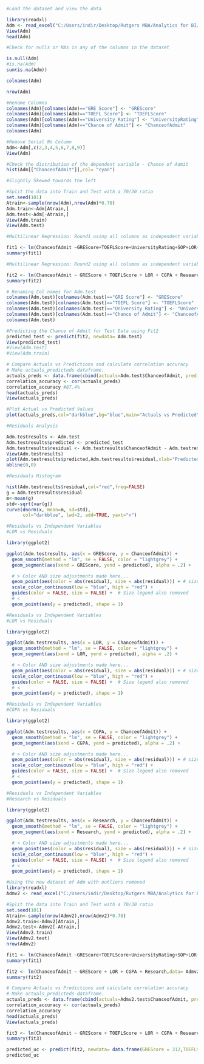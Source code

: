 
```{r}
#Load the dataset and view the data

library(readxl)
Adm <- read_excel("C:/Users/indir/Desktop/Rutgers MBA/Analytics for BI/Project/Adm.xlsx")
View(Adm)
head(Adm)
```

```{r}
#Check for nulls or NAs in any of the columns in the dataset

is.null(Adm)
#is.na(Adm)
sum(is.na(Adm))
```

```{r}
colnames(Adm)
```

```{r}
nrow(Adm)
```
```{r}
#Rename Columns
colnames(Adm)[colnames(Adm)=="GRE Score"] <- "GREScore"
colnames(Adm)[colnames(Adm)=="TOEFL Score"] <- "TOEFLScore"
colnames(Adm)[colnames(Adm)=="University Rating"] <- "UniversityRating"
colnames(Adm)[colnames(Adm)=="Chance of Admit"] <- "ChanceofAdmit"
colnames(Adm)
```

```{r}
#Remove Serial No Column
Adm<-Adm[,c(2,3,4,5,6,7,8,9)]
View(Adm)
```

```{r}
#Check the distribution of the dependent variable - Chance of Admit
hist(Adm[["ChanceofAdmit"]],col= "cyan")

#Slightly Skewed towards the left
```
```{r}
#Split the data into Train and Test with a 70/30 ratio
set.seed(101)
Atrain<-sample(nrow(Adm),nrow(Adm)*0.70)
Adm.train<-Adm[Atrain,]
Adm.test<-Adm[-Atrain,]
View(Adm.train)
View(Adm.test)
```

```{r}
#Multilinear Regression: Round1 using all columns as independent variables with Chance of Admit as dependent variable

fit1 <- lm(ChanceofAdmit ~GREScore+TOEFLScore+UniversityRating+SOP+LOR+CGPA+ Research,data=Adm.train)
summary(fit1)
```
```{r}
#Multilinear Regression: Round2 using all columns as independent variables after dropping University Rating & SOP and with Chance of Admit as dependent variable

fit2 <- lm(ChanceofAdmit ~ GREScore + TOEFLScore + LOR + CGPA + Research,data= Adm.train)
summary(fit2)
```
```{r}
# Renaming Col names for Adm.test
colnames(Adm.test)[colnames(Adm.test)=="GRE Score"] <- "GREScore"
colnames(Adm.test)[colnames(Adm.test)=="TOEFL Score"] <- "TOEFLScore"
colnames(Adm.test)[colnames(Adm.test)=="University Rating"] <- "UniversityRating"
colnames(Adm.test)[colnames(Adm.test)=="Chance of Admit"] <- "ChanceofAdmit"
colnames(Adm.test)
```
```{r}
#Predicting the Chance of Admit for Test Data using Fit2
predicted_test <- predict(fit2, newdata= Adm.test)
View(predicted_test)
#View(Adm.test)
#View(Adm.train)
```

```{r}
# Compare Actuals vs Predictions and calculate correlation accuracy
# Make actuals_predicteds dataframe.
actuals_preds <- data.frame(cbind(actuals=Adm.test$ChanceofAdmit, predicteds=predicted_test))  
correlation_accuracy <- cor(actuals_preds)
correlation_accuracy #87.4%
head(actuals_preds)
View(actuals_preds)
```

```{r}
#Plot Actual vs Predicted Values
plot(actuals_preds,col="darkblue",bg="blue",main="Actuals vs Predicted")
```

```{r}
#Residuals Analysis

Adm.testresults <- Adm.test
Adm.testresults$predicted <- predicted_test
Adm.testresults$residual <- Adm.testresults$ChanceofAdmit - Adm.testresults$predicted
View(Adm.testresults)
plot(Adm.testresults$predicted,Adm.testresults$residual,xlab="Predicted",ylab="Residuals",pch=21,bg="red",col="red",main="Predicted Vs Residuals")
abline(0,0)
```
```{r}
#Residuals Histogram

hist(Adm.testresults$residual,col="red",freq=FALSE)
g = Adm.testresults$residual
m<-mean(g)
std<-sqrt(var(g))
curve(dnorm(x, mean=m, sd=std), 
      col="darkblue", lwd=2, add=TRUE, yaxt="n")
```

```{r}
#Residuals vs Independent Variables
#LOR vs Residuals

library(ggplot2)

ggplot(Adm.testresults, aes(x = GREScore, y = ChanceofAdmit)) +
  geom_smooth(method = "lm", se = FALSE, color = "lightgrey") +
  geom_segment(aes(xend = GREScore, yend = predicted), alpha = .2) +

  # > Color AND size adjustments made here...
  geom_point(aes(color = abs(residual), size = abs(residual))) + # size also mapped
  scale_color_continuous(low = "blue", high = "red") +
  guides(color = FALSE, size = FALSE) +  # Size legend also removed
  # <
  geom_point(aes(y = predicted), shape = 1) 
```

```{r}
#Residuals vs Independent Variables
#LOR vs Residuals

library(ggplot2)

ggplot(Adm.testresults, aes(x = LOR, y = ChanceofAdmit)) +
  geom_smooth(method = "lm", se = FALSE, color = "lightgrey") +
  geom_segment(aes(xend = LOR, yend = predicted), alpha = .2) +

  # > Color AND size adjustments made here...
  geom_point(aes(color = abs(residual), size = abs(residual))) + # size also mapped
  scale_color_continuous(low = "blue", high = "red") +
  guides(color = FALSE, size = FALSE) +  # Size legend also removed
  # <
  geom_point(aes(y = predicted), shape = 1) 
```
```{r}
#Residuals vs Independent Variables
#CGPA vs Residuals

library(ggplot2)

ggplot(Adm.testresults, aes(x = CGPA, y = ChanceofAdmit)) +
  geom_smooth(method = "lm", se = FALSE, color = "lightgrey") +
  geom_segment(aes(xend = CGPA, yend = predicted), alpha = .2) +

  # > Color AND size adjustments made here...
  geom_point(aes(color = abs(residual), size = abs(residual))) + # size also mapped
  scale_color_continuous(low = "blue", high = "red") +
  guides(color = FALSE, size = FALSE) +  # Size legend also removed
  # <
  geom_point(aes(y = predicted), shape = 1) 

```

```{r}
#Residuals vs Independent Variables
#Research vs Residuals

library(ggplot2)

ggplot(Adm.testresults, aes(x = Research, y = ChanceofAdmit)) +
  geom_smooth(method = "lm", se = FALSE, color = "lightgrey") +
  geom_segment(aes(xend = Research, yend = predicted), alpha = .2) +

  # > Color AND size adjustments made here...
  geom_point(aes(color = abs(residual), size = abs(residual))) + # size also mapped
  scale_color_continuous(low = "blue", high = "red") +
  guides(color = FALSE, size = FALSE) +  # Size legend also removed
  # <
  geom_point(aes(y = predicted), shape = 1) 

```

```{r}
#Using the new dataset of Adm with outliers removed
library(readxl)
Admv2 <- read_excel("C:/Users/indir/Desktop/Rutgers MBA/Analytics for BI/Project/Adm_wooutliers.xlsx")
```

```{r}
#Split the data into Train and Test with a 70/30 ratio
set.seed(101)
Atrain<-sample(nrow(Admv2),nrow(Admv2)*0.70)
Admv2.train<-Admv2[Atrain,]
Admv2.test<-Admv2[-Atrain,]
View(Admv2.train)
View(Admv2.test)
nrow(Admv2)
```

```{r}
fit1 <- lm(ChanceofAdmit ~GREScore+TOEFLScore+UniversityRating+SOP+LOR+CGPA+ Research,data=Admv2.train)
summary(fit1)
```

```{r}
fit2 <- lm(ChanceofAdmit ~ GREScore + LOR + CGPA + Research,data= Admv2.train)
summary(fit2)
```

```{r}
# Compare Actuals vs Predictions and calculate correlation accuracy
# Make actuals_predicteds dataframe.
actuals_preds <- data.frame(cbind(actuals=Admv2.test$ChanceofAdmit, predicteds=predicted_test))  
correlation_accuracy <- cor(actuals_preds)
correlation_accuracy
head(actuals_preds)
View(actuals_preds)

```

```{r}
fit3 <- lm(ChanceofAdmit ~ GREScore + TOEFLScore + LOR + CGPA + Research,data= Admv2.train)
summary(fit3)
```

```{r}
predicted_uc <- predict(fit2, newdata= data.frame(GREScore = 312,TOEFLScore = 108,LOR = 3.2, CGPA = 8.55, Research = 1))
predicted_uc
```


